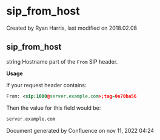 
# sip_from_host 

 Created by  Ryan Harris, last modified on 2018.02.08

## sip_from_host

string Hostname part of the `From` SIP header.

**Usage**

If your request header contains:

```xml
From: <sip:1000@server.example.com>;tag=0e70ba56
```

Then the value for this field would be:

```xml
server.example.com
```

Document generated by Confluence on nov 11, 2022 04:24
